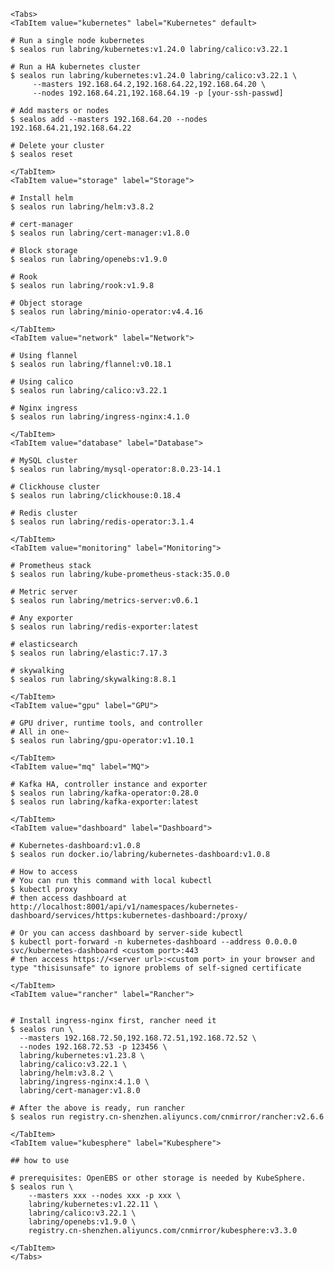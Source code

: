 
```mdx-code-block
<Tabs>
<TabItem value="kubernetes" label="Kubernetes" default>
```

```shell
# Run a single node kubernetes
$ sealos run labring/kubernetes:v1.24.0 labring/calico:v3.22.1

# Run a HA kubernetes cluster
$ sealos run labring/kubernetes:v1.24.0 labring/calico:v3.22.1 \
     --masters 192.168.64.2,192.168.64.22,192.168.64.20 \
     --nodes 192.168.64.21,192.168.64.19 -p [your-ssh-passwd]

# Add masters or nodes
$ sealos add --masters 192.168.64.20 --nodes 192.168.64.21,192.168.64.22

# Delete your cluster
$ sealos reset
```

```mdx-code-block
</TabItem>
<TabItem value="storage" label="Storage">
```

```shell
# Install helm
$ sealos run labring/helm:v3.8.2

# cert-manager
$ sealos run labring/cert-manager:v1.8.0

# Block storage
$ sealos run labring/openebs:v1.9.0

# Rook
$ sealos run labring/rook:v1.9.8

# Object storage
$ sealos run labring/minio-operator:v4.4.16
```

```mdx-code-block
</TabItem>
<TabItem value="network" label="Network">
```

```shell
# Using flannel
$ sealos run labring/flannel:v0.18.1

# Using calico
$ sealos run labring/calico:v3.22.1

# Nginx ingress
$ sealos run labring/ingress-nginx:4.1.0
```

```mdx-code-block
</TabItem>
<TabItem value="database" label="Database">
```

```shell
# MySQL cluster
$ sealos run labring/mysql-operator:8.0.23-14.1

# Clickhouse cluster
$ sealos run labring/clickhouse:0.18.4

# Redis cluster
$ sealos run labring/redis-operator:3.1.4
```

```mdx-code-block
</TabItem>
<TabItem value="monitoring" label="Monitoring">
```

```shell
# Prometheus stack
$ sealos run labring/kube-prometheus-stack:35.0.0

# Metric server
$ sealos run labring/metrics-server:v0.6.1

# Any exporter
$ sealos run labring/redis-exporter:latest

# elasticsearch
$ sealos run labring/elastic:7.17.3

# skywalking
$ sealos run labring/skywalking:8.8.1

```

```mdx-code-block
</TabItem>
<TabItem value="gpu" label="GPU">
```

```shell
# GPU driver, runtime tools, and controller
# All in one~
$ sealos run labring/gpu-operator:v1.10.1
```

```mdx-code-block
</TabItem>
<TabItem value="mq" label="MQ">
```

```shell
# Kafka HA, controller instance and exporter
$ sealos run labring/kafka-operator:0.28.0
$ sealos run labring/kafka-exporter:latest
```

```mdx-code-block
</TabItem>
<TabItem value="dashboard" label="Dashboard">
```

```shell
# Kubernetes-dashboard:v1.0.8
$ sealos run docker.io/labring/kubernetes-dashboard:v1.0.8

# How to access
# You can run this command with local kubectl
$ kubectl proxy
# then access dashboard at http://localhost:8001/api/v1/namespaces/kubernetes-dashboard/services/https:kubernetes-dashboard:/proxy/

# Or you can access dashboard by server-side kubectl
$ kubectl port-forward -n kubernetes-dashboard --address 0.0.0.0 svc/kubernetes-dashboard <custom port>:443
# then access https://<server url>:<custom port> in your browser and type "thisisunsafe" to ignore problems of self-signed certificate

```

```mdx-code-block
</TabItem>
<TabItem value="rancher" label="Rancher">
```

```shell

# Install ingress-nginx first, rancher need it
$ sealos run \
  --masters 192.168.72.50,192.168.72.51,192.168.72.52 \
  --nodes 192.168.72.53 -p 123456 \
  labring/kubernetes:v1.23.8 \
  labring/calico:v3.22.1 \
  labring/helm:v3.8.2 \
  labring/ingress-nginx:4.1.0 \
  labring/cert-manager:v1.8.0

# After the above is ready, run rancher
$ sealos run registry.cn-shenzhen.aliyuncs.com/cnmirror/rancher:v2.6.6

```

```mdx-code-block
</TabItem>
<TabItem value="kubesphere" label="Kubesphere">
```

```shell
## how to use

# prerequisites: OpenEBS or other storage is needed by KubeSphere.
$ sealos run \
    --masters xxx --nodes xxx -p xxx \
    labring/kubernetes:v1.22.11 \
    labring/calico:v3.22.1 \
    labring/openebs:v1.9.0 \
    registry.cn-shenzhen.aliyuncs.com/cnmirror/kubesphere:v3.3.0

```

```mdx-code-block
</TabItem>
</Tabs>
```
